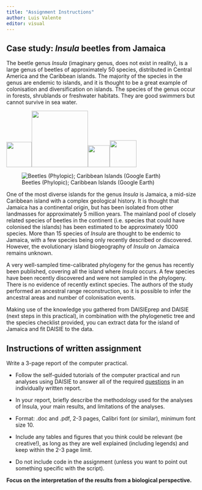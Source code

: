 ```yaml
---
title: "Assignment Instructions"
author: Luis Valente
editor: visual
---
```


## Case study: *Insula* beetles from Jamaica {#sec-assignment}

The beetle genus *Insula* (imaginary genus, does not exist in reality), is a large genus of beetles of approximately 50 species, distributed in Central America and the Caribbean islands. The majority of the species in the genus are endemic to islands, and it is thought to be a great example of colonisation and diversification on islands. The species of the genus occur in forests, shrublands or freshwater habitats. They are good swimmers but cannot survive in sea water.

![](images/beetle4-01.png){width="66"}![](images/beetle1-01.png){width="147"}![](images/beetle3-01.png){width="57"}![](images/beetle2-01.png){width="70"}

![Beetles (Phylopic); Caribbean Islands (Google Earth)](images/Caribbean_Google_Earth.png)

One of the most diverse islands for the genus *Insula* is Jamaica, a mid-size Caribbean island with a complex geological history. It is thought that Jamaica has a continental origin, but has been isolated from other landmasses for approximately 5 million years. The mainland pool of closely related species of beetles in the continent (i.e. species that could have colonised the islands) has been estimated to be approximately 1000 species. More than 15 species of *Insula* are thought to be endemic to Jamaica, with a few species being only recently described or discovered. However, the evolutionary island biogeography of *Insula* on Jamaica remains unknown.

A very well-sampled time-calibrated phylogeny for the genus has recently been published, covering all the island where *Insula* occurs. A few species have been recently discovered and were not sampled in the phylogeny. There is no evidence of recently extinct species. The authors of the study performed an ancestral range reconstruction, so it is possible to infer the ancestral areas and number of colonisation events.

Making use of the knowledge you gathered from DAISIEprep and DAISIE (next steps in this practical), in combination with the phylogenetic tree and the species checklist provided, you can extract data for the island of Jamaica and fit DAISIE to the data.

## Instructions of written assignment

Write a 3-page report of the computer practical.

-   Follow the self-guided tutorials of the computer practical and run analyses using DAISIE to answer all of the required [questions](#sec-questions) in an individually written report.

-   In your report, briefly describe the methodology used for the analyses of Insula, your main results, and limitations of the analyses.

-   Format: .doc and .pdf, 2-3 pages, Calibri font (or similar), minimum font size 10.

-   Include any tables and figures that you think could be relevant (be creative!), as long as they are well explained (including legends) and keep within the 2-3 page limit.

-   Do not include code in the assignment (unless you want to point out something specific with the script).

**Focus on the interpretation of the results from a biological perspective.**
